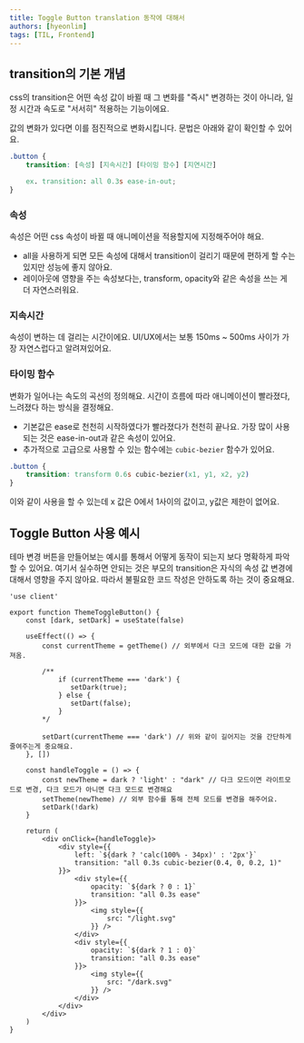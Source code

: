 ```yaml
---
title: Toggle Button translation 동작에 대해서
authors: [hyeonlim]
tags: [TIL, Frontend]
---
```


## transition의 기본 개념

css의 transition은 어떤 속성 값이 바뀔 때 그 변화를 "즉시" 변경하는 것이 아니라, 일정 시간과 속도로 "서서히" 적용하는 기능이에요.

값의 변화가 있다면 이를 점진적으로 변화시킵니다. 문법은 아래와 같이 확인할 수 있어요.

```css
.button {
    transition: [속성] [지속시간] [타이밍 함수] [지연시간]

    ex. transition: all 0.3s ease-in-out;
}
```

### 속성

속성은 어떤 css 속성이 바뀔 때 애니메이션을 적용할지에 지정해주어야 해요.
- all을 사용하게 되면 모든 속성에 대해서 transition이 걸리기 때문에 편하게 할 수는 있지만 성능에 좋지 않아요.
- 레이아웃에 영향을 주는 속성보다는, transform, opacity와 같은 속성을 쓰는 게 더 자연스러워요.

### 지속시간

속성이 변하는 데 걸리는 시간이에요. UI/UX에서는 보통 150ms ~ 500ms 사이가 가장 자연스럽다고 알려져있어요.

### 타이밍 함수

변화가 일어나는 속도의 곡선의 정의해요. 시간이 흐름에 따라 애니메이션이 빨라졌다, 느려졌다 하는 방식을 결정해요.

- 기본값은 ease로 천천히 시작하였다가 빨라졌다가 천천히 끝나요. 가장 많이 사용되는 것은 ease-in-out과 같은 속성이 있어요.
- 추가적으로 고급으로 사용할 수 있는 함수에는 `cubic-bezier` 함수가 있어요.

```css
.button {
    transition: transform 0.6s cubic-bezier(x1, y1, x2, y2)
}
```

이와 같이 사용을 할 수 있는데 x 값은 0에서 1사이의 값이고, y값은 제한이 없어요.

## Toggle Button 사용 예시

테마 변경 버튼을 만들어보는 예시를 통해서 어떻게 동작이 되는지 보다 명확하게 파악할 수 있어요. 여기서 실수하면 안되는 것은 부모의 transition은 자식의 속성 값 변경에 대해서 영향을 주지 않아요. 따라서 불필요한 코드 작성은 안하도록 하는 것이 중요해요.

```tsx
'use client'

export function ThemeToggleButton() {
    const [dark, setDark] = useState(false)

    useEffect(() => {
        const currentTheme = getTheme() // 외부에서 다크 모드에 대한 값을 가져옴.

        /**
            if (currentTheme === 'dark') {
               setDark(true);
            } else {
               setDart(false);
            }
        */

        setDart(currentTheme === 'dark') // 위와 같이 길어지는 것을 간단하게 줄여주는게 중요해요.
    }, [])

    const handleToggle = () => {
        const newTheme = dark ? 'light' : "dark" // 다크 모드이면 라이트모드로 변경, 다크 모드가 아니면 다크 모드로 변경해요
        setTheme(newTheme) // 외부 함수를 통해 전체 모드를 변경을 해주어요.
        setDark(!dark)
    }

    return (
        <div onClick={handleToggle}>
            <div style={{
                left: `${dark ? 'calc(100% - 34px)' : '2px'}`
                transition: "all 0.3s cubic-bezier(0.4, 0, 0.2, 1)"
            }}>
                <div style={{
                    opacity: `${dark ? 0 : 1}`
                    transition: "all 0.3s ease"
                }}>
                    <img style={{
                        src: "/light.svg"
                    }} />
                </div>
                <div style={{
                    opacity: `${dark ? 1 : 0}`
                    transition: "all 0.3s ease"
                }}>
                    <img style={{
                        src: "/dark.svg"
                    }} />
                </div>
            </div>
        </div>
    )
}
```